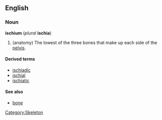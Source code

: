 {{wikipedia}}
==English==
===Noun===
'''ischium''' (''plural'' '''ischia''')
# (anatomy) The lowest of the three bones that make up each side of the [[pelvis]].

====Derived terms====
*[[ischiadic]]
*[[ischial]]
*[[ischiatic]]

====See also====
*[[bone]]

[[Category:Skeleton]]
